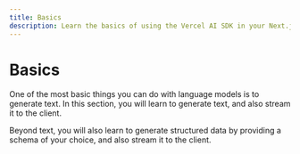```yaml
---
title: Basics
description: Learn the basics of using the Vercel AI SDK in your Next.js application.
---
```


# Basics

One of the most basic things you can do with language models is to generate text. In this section, you will learn to generate text, and also stream it to the client.

Beyond text, you will also learn to generate structured data by providing a schema of your choice, and also stream it to the client.
